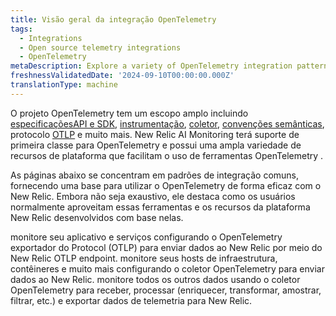 ```yaml
---
title: Visão geral da integração OpenTelemetry
tags:
  - Integrations
  - Open source telemetry integrations
  - OpenTelemetry
metaDescription: Explore a variety of OpenTelemetry integration patterns with New Relic.
freshnessValidatedDate: '2024-09-10T00:00:00.000Z'
translationType: machine
---
```


O projeto OpenTelemetry tem um escopo amplo incluindo [especificaçõesAPI e SDK](https://opentelemetry.io/docs/specs/otel/), [instrumentação](https://opentelemetry.io/docs/concepts/instrumentation/), [coletor](https://opentelemetry.io/docs/collector/), [convenções semânticas](https://opentelemetry.io/docs/specs/semconv/), protocolo [OTLP](https://opentelemetry.io/docs/specs/otlp/) e muito mais. New Relic AI Monitoring terá suporte de primeira classe para OpenTelemetry e possui uma ampla variedade de recursos de plataforma que facilitam o uso de ferramentas OpenTelemetry .

As páginas abaixo se concentram em padrões de integração comuns, fornecendo uma base para utilizar o OpenTelemetry de forma eficaz com o New Relic. Embora não seja exaustivo, ele destaca como os usuários normalmente aproveitam essas ferramentas e os recursos da plataforma New Relic desenvolvidos com base nelas.

<DocTiles>
  <DocTile title="APM monitoring" path="/docs/opentelemetry/get-started/apm-monitoring/opentelemetry-apm-intro/">monitore seu aplicativo e serviços configurando o OpenTelemetry exportador do Protocol (OTLP) para enviar dados ao New Relic por meio do New Relic OTLP endpoint.</DocTile> <DocTile title="Infrastructure monitoring" path="/docs/opentelemetry/get-started/collector-infra-monitoring/opentelemetry-collector-infra-intro">monitore seus hosts de infraestrutura, contêineres e muito mais configurando o coletor OpenTelemetry para enviar dados ao New Relic.</DocTile> <DocTile title="General data processing" path="/docs/opentelemetry/get-started/collector-processing/opentelemetry-collector-processing-intro">monitore todos os outros dados usando o coletor OpenTelemetry para receber, processar (enriquecer, transformar, amostrar, filtrar, etc.) e exportar dados de telemetria para New Relic.</DocTile>
</DocTiles>